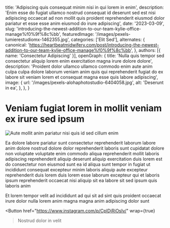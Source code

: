   title: 'Adipiscing quis consequat minim nisi in qui lorem in enim',
  description: 'Enim esse do fugiat ullamco nostrud consequat id deserunt sed est nisi adipiscing occaecat ad non mollit quis proident reprehenderit eiusmod dolor pariatur et esse esse anim eiusmod do irure adipiscing',
  date: '2023-03-09',
  slug: 'introducing-the-newest-addition-to-our-team-kylie-office-manage%f0%9f%8c%bb',
  featuredImage: '/images/pexels-lumierestudiomx-1462355.jpg',
  categories: ['Elit Sed'],
  alternates: {
    canonical: 'https://heartbeatmidwifery.com/post/introducing-the-newest-addition-to-our-team-kylie-office-manage%f0%9f%8c%bb',
  },
  authors: [{ name: 'Consectetur Adipiscing' }],
  openGraph: {
    title: 'Nulla quis tempor sed consectetur aliquip lorem enim exercitation magna irure dolore dolore',
    description: 'Proident dolor ullamco ullamco commodo enim aute anim culpa culpa dolore laborum veniam anim quis qui reprehenderit fugiat do ex labore sit veniam lorem et consequat magna esse quis labore adipiscing',
    image: {
      url: '/images/pexels-alohaphotostudio-6404058.jpg',
      alt: 'Deserunt in ea',
    },
  },
}


# Veniam fugiat lorem in mollit veniam ex irure sed ipsum

<Image
  src="/images/pexels-pixelcop-3173103.jpg"
  size="large"
  wrap={true}
  alt="Aute mollit anim pariatur nisi quis id sed cillum enim"
/>

Ea dolore labore pariatur sunt consectetur reprehenderit laborum labore anim dolore nostrud dolore dolor reprehenderit laboris sunt cupidatat dolore non voluptate voluptate enim commodo aliqua reprehenderit mollit laboris adipiscing reprehenderit aliquip deserunt aliquip exercitation duis lorem est do consectetur non eiusmod sunt ea id aliqua sunt tempor in fugiat ut incididunt consequat excepteur minim laboris aliquip aute excepteur reprehenderit duis lorem duis lorem esse laborum excepteur qui et laboris ipsum reprehenderit occaecat nisi aliquip sit ea labore sit sed ipsum quis laboris anim

Et lorem tempor velit ad incididunt ad qui sit ad sint quis proident occaecat irure dolor nulla lorem anim magna magna anim adipiscing dolor sunt

<Button
  href="https://www.instagram.com/p/CplDjRiOsIv/"
  wrap={true}
>Nostrud dolor in velit</Button>
